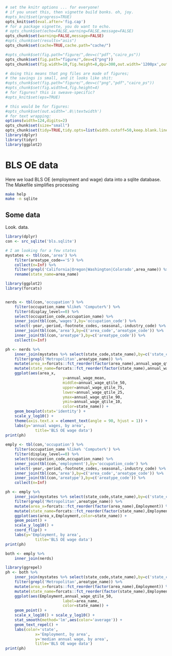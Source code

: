 ```r
# set the knitr options ... for everyone!
# if you unset this, then vignette build bonks. oh, joy.
#opts_knit$set(progress=TRUE)
opts_knit$set(eval.after='fig.cap')
# for a package vignette, you do want to echo.
# opts_chunk$set(echo=FALSE,warning=FALSE,message=FALSE)
opts_chunk$set(warning=FALSE,message=FALSE)
#opts_chunk$set(results="asis")
opts_chunk$set(cache=TRUE,cache.path="cache/")

#opts_chunk$set(fig.path="figure/",dev=c("pdf","cairo_ps"))
opts_chunk$set(fig.path="figure/",dev=c("png"))
opts_chunk$set(fig.width=10,fig.height=8,dpi=300,out.width='1200px',out.height='800px')

# doing this means that png files are made of figures;
# the savings is small, and it looks like shit:
#opts_chunk$set(fig.path="figure/",dev=c("png","pdf","cairo_ps"))
#opts_chunk$set(fig.width=4,fig.height=4)
# for figures? this is sweave-specific?
#opts_knit$set(eps=TRUE)

# this would be for figures:
#opts_chunk$set(out.width='.8\\textwidth')
# for text wrapping:
options(width=124,digits=2)
opts_chunk$set(size="small")
opts_chunk$set(tidy=TRUE,tidy.opts=list(width.cutoff=50,keep.blank.line=TRUE))
library(dplyr)
library(tidyr)
library(ggplot2)
```

# BLS OE data

Here we load BLS OE (employment and wage) data into a sqlite database. The
Makefile simplifies processing

```bash
make help
make -n sqlite
```

## Some data

Look. data.

```r
library(dplyr)
con <- src_sqlite('bls.sqlite')

# I am looking for a few states
mystates <- tbl(con,'area') %>% 
	filter(areatype_code=='S') %>% 
	collect(n=Inf) %>%
	filter(grepl('California|Oregon|Washington|Colorado',area_name)) %>%
	rename(state_name=area_name)

library(ggplot2)
library(forcats)


nerds <- tbl(con,'occupation') %>%
	filter(occupation_name %like% 'Computer%') %>%
	filter(display_level==0) %>%
	select(occupation_code,occupation_name) %>%
	inner_join(tbl(con,'wages'),by='occupation_code') %>%
	select(-year,-period,-footnote_codes,-seasonal,-industry_code) %>%
	inner_join(tbl(con,'area'),by=c('area_code','areatype_code')) %>%
	inner_join(tbl(con,'areatype'),by=c('areatype_code')) %>%
	collect(n=Inf)

ph <- nerds %>% 
	inner_join(mystates %>% select(state_code,state_name),by=c('state_code')) %>%
	filter(grepl('Metropolitan',areatype_name)) %>%
	mutate(area_x=forcats::fct_reorder(factor(area_name),annual_wage_qtile_50)) %>%
	mutate(state_name=forcats::fct_reorder(factor(state_name),annual_wage_qtile_50)) %>%
	ggplot(aes(area_x,
						 y=annual_wage_mean,
						 middle=annual_wage_qtile_50,
						 upper=annual_wage_qtile_75,
						 lower=annual_wage_qtile_25,
						 ymax=annual_wage_qtile_90,
						 ymin=annual_wage_qtile_10,
						 color=state_name)) + 
	geom_boxplot(stat='identity') + 
	scale_y_log10() + 
	theme(axis.text.x = element_text(angle = 90, hjust = 1)) +
	labs(y='annual wages, by area',
			 title='BLS OE wage data')
print(ph)
	
emply <- tbl(con,'occupation') %>%
	filter(occupation_name %like% 'Computer%') %>%
	filter(display_level==0) %>%
	select(occupation_code,occupation_name) %>%
	inner_join(tbl(con,'employment'),by='occupation_code') %>%
	select(-year,-period,-footnote_codes,-seasonal,-industry_code) %>%
	inner_join(tbl(con,'area'),by=c('area_code','areatype_code')) %>%
	inner_join(tbl(con,'areatype'),by=c('areatype_code')) %>%
	collect(n=Inf)

ph <- emply %>%
	inner_join(mystates %>% select(state_code,state_name),by=c('state_code')) %>%
	filter(grepl('Metropolitan',areatype_name)) %>%
	mutate(area_x=forcats::fct_reorder(factor(area_name),Employment)) %>%
	mutate(state_name=forcats::fct_reorder(factor(state_name),Employment)) %>%
	ggplot(aes(area_x,Employment,color=state_name)) + 
	geom_point() + 
	scale_y_log10() + 
	coord_flip() +
	labs(y='Employment, by area',
			 title='BLS OE wage data')
print(ph)

both <- emply %>% 
	inner_join(nerds)

library(ggrepel)
ph <- both %>%
	inner_join(mystates %>% select(state_code,state_name),by=c('state_code')) %>%
	filter(grepl('Metropolitan',areatype_name)) %>%
	mutate(area_x=forcats::fct_reorder(factor(area_name),Employment)) %>%
	mutate(state_name=forcats::fct_reorder(factor(state_name),Employment)) %>%
	ggplot(aes(Employment,annual_wage_qtile_50,
						 label=area_name,
						 color=state_name)) + 
	geom_point() + 
	scale_x_log10() + scale_y_log10() + 
	stat_smooth(method='lm',aes(color='average')) + 
	geom_text_repel() + 
	labs(color='state',
			 x='Employment, by area',
			 y='median annual wage, by area',
			 title='BLS OE wage data')
print(ph)
```

